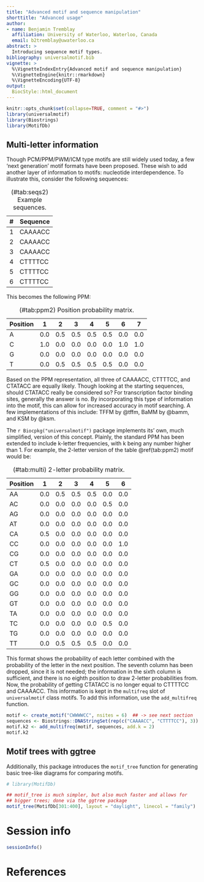 ```yaml
---
title: "Advanced motif and sequence manipulation"
shorttitle: "Advanced usage"
author:
- name: Benjamin Tremblay
  affiliation: University of Waterloo, Waterloo, Canada
  email: b2tremblay@uwaterloo.ca
abstract: >
  Introducing sequence motif types.
bibliography: universalmotif.bib
vignette: >
  %\VignetteIndexEntry{Advanced motif and sequence manipulation}
  %\VignetteEngine{knitr::rmarkdown}
  %\VignetteEncoding{UTF-8}
output:
  BiocStyle::html_document
---
```


```r
knitr::opts_chunk$set(collapse=TRUE, comment = "#>")
library(universalmotif)
library(Biostrings)
library(MotifDb)
```

## Multi-letter information

Though PCM/PPM/PWM/ICM type motifs are still widely used today, a few 'next
generation' motif formats have been proposed. These wish to add another layer
of information to motifs: nucleotide interdependence. To illustrate this,
consider the following sequences:

 # | Sequence
-- | --------
 1 | CAAAACC
 2 | CAAAACC
 3 | CAAAACC
 4 | CTTTTCC
 5 | CTTTTCC
 6 | CTTTTCC
: (\#tab:seqs2) Example sequences.

This becomes the following PPM:

Position |   1 |   2 |   3 |   4 |   5 |   6 |   7
-------- | --- | --- | --- | --- | --- | --- | ---
       A | 0.0 | 0.5 | 0.5 | 0.5 | 0.5 | 0.0 | 0.0
       C | 1.0 | 0.0 | 0.0 | 0.0 | 0.0 | 1.0 | 1.0
       G | 0.0 | 0.0 | 0.0 | 0.0 | 0.0 | 0.0 | 0.0
       T | 0.0 | 0.5 | 0.5 | 0.5 | 0.5 | 0.0 | 0.0
: (\#tab:ppm2) Position probability matrix.

Based on the PPM representation, all three of CAAAACC, CTTTTCC, and CTATACC are
equally likely. Though looking at the starting sequences, should CTATACC really
be considered so? For transcription factor binding sites, generally the
answer is no. By incorporating this type of information into the motif,
this can allow for increased accuracy in motif searching. A few implementations
of this include: TFFM by @tffm, BaMM by @bamm, and KSM by @ksm.

The `r Biocpkg("universalmotif")` package implements its' own, much simplified,
version of this concept. Plainly, the standard PPM has been extended to include
k-letter frequencies, with k being any number higher than 1. For example, the
2-letter version of the table \@ref(tab:ppm2) motif would be:

Position |   1 |   2 |   3 |   4 |   5 |   6 
-------- | --- | --- | --- | --- | --- | --- 
      AA | 0.0 | 0.5 | 0.5 | 0.5 | 0.0 | 0.0
      AC | 0.0 | 0.0 | 0.0 | 0.0 | 0.5 | 0.0
      AG | 0.0 | 0.0 | 0.0 | 0.0 | 0.0 | 0.0
      AT | 0.0 | 0.0 | 0.0 | 0.0 | 0.0 | 0.0
      CA | 0.5 | 0.0 | 0.0 | 0.0 | 0.0 | 0.0
      CC | 0.0 | 0.0 | 0.0 | 0.0 | 0.0 | 1.0
      CG | 0.0 | 0.0 | 0.0 | 0.0 | 0.0 | 0.0
      CT | 0.5 | 0.0 | 0.0 | 0.0 | 0.0 | 0.0
      GA | 0.0 | 0.0 | 0.0 | 0.0 | 0.0 | 0.0
      GC | 0.0 | 0.0 | 0.0 | 0.0 | 0.0 | 0.0
      GG | 0.0 | 0.0 | 0.0 | 0.0 | 0.0 | 0.0
      GT | 0.0 | 0.0 | 0.0 | 0.0 | 0.0 | 0.0
      TA | 0.0 | 0.0 | 0.0 | 0.0 | 0.0 | 0.0
      TC | 0.0 | 0.0 | 0.0 | 0.0 | 0.5 | 0.0
      TG | 0.0 | 0.0 | 0.0 | 0.0 | 0.0 | 0.0
      TT | 0.0 | 0.5 | 0.5 | 0.5 | 0.0 | 0.0
: (\#tab:multi) 2-letter probability matrix.

This format shows the probability of each letter combined with the probability
of the letter in the next position. The seventh column has been dropped, since
it is not needed; the information in the sixth column is sufficient, and there
is no eighth position to draw 2-letter probabilities from.
Now, the probability of getting CTATACC is no longer equal to CTTTTCC and
CAAAACC. This information is kept in the `multifreq` slot of `universalmotif`
class motifs. To add this information, use the `add_multifreq` function.

```r
motif <- create_motif("CWWWWCC", nsites = 6)  ## -> see next section
sequences <- Biostrings::DNAStringSet(rep(c("CAAAACC", "CTTTTCC"), 3))
motif.k2 <- add_multifreq(motif, sequences, add.k = 2)
motif.k2
```

## Motif trees with ggtree

Additionally, this package introduces the `motif_tree` function for generating
basic tree-like diagrams for comparing motifs.

```r
# library(MotifDb)

## motif_tree is much simpler, but also much faster and allows for
## bigger trees; done via the ggtree package
motif_tree(MotifDb[301:400], layout = "daylight", linecol = "family")
```

# Session info {.unnumbered}

```r
sessionInfo()
```

# References {.unnumbered}
